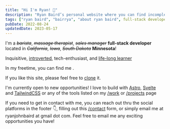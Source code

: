 ```yaml
---
title: "Hi I'm Ryan! 👋"
description: "Ryan Baird’s personal website where you can find incomplete and skewed information about him."
tags: ["ryan baird", "bairrya", "about ryan baird", full-stack developer]
pubDate: 2022-08-24
updatedDate: 2023-05-17
---
```



I'm a ~~_barista_~~, ~~_massage therapist_~~, ~~_sales manager_~~ **full-stack developer** located in ~~_California_~~, ~~_Iowa_~~, ~~_South Dakota_~~ **Minnesota**!

Inquisitive, [introverted](http://typelogic.com/intj.html "INTJ"), tech-enthusiast, and [life-long learner](https://www.gallup.com/cliftonstrengths/en/252293/learner-theme.aspx "Clifton Strengths: Life-long Learner")

In my freetime, you can find me <Hobbies client:load />.

If you like this site, please feel free to [clone](https://github.com/Rjbaird/ryanbaird "Github for ryanbaird.com") it.

I'm currently open to new opportunities! I love to build with [Astro](https://astro.build/ "Astro"), [Svelte](https://svelte.dev/ "Svelte") and [TailwindCSS](https://tailwindcss.com/ "TailwindCSS") or any of the tools listed on my [/work](/work "Ryan's /work page") or [/projects](/projects "Ryan's /projects page") page


If you need to get in contact with me, you can reach out thru the social platforms in the footer <span class="text-xl">👇</span>, filling out this [/contact](/contact "Ryan's /contact page") form, or simply email me at ryanjohnbaird at gmail dot com. Feel free to email me any exciting opportunities you have!
